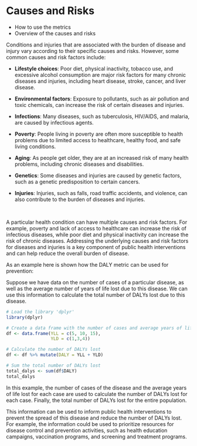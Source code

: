 # Causes and Risks {#sec-01.3-Causes_and_Risks}

-   How to use the metrics
-   Overview of the causes and risks

Conditions and injuries that are associated with the burden of disease and injury vary according to their specific causes and risks. However, some common causes and risk factors include:

-   **Lifestyle choices**: Poor diet, physical inactivity, tobacco use, and excessive alcohol consumption are major risk factors for many chronic diseases and injuries, including heart disease, stroke, cancer, and liver disease.

-   **Environmental factors**: Exposure to pollutants, such as air pollution and toxic chemicals, can increase the risk of certain diseases and injuries.

-   **Infections**: Many diseases, such as tuberculosis, HIV/AIDS, and malaria, are caused by infectious agents.

-   **Poverty**: People living in poverty are often more susceptible to health problems due to limited access to healthcare, healthy food, and safe living conditions.

-   **Aging**: As people get older, they are at an increased risk of many health problems, including chronic diseases and disabilities.

-   **Genetics**: Some diseases and injuries are caused by genetic factors, such as a genetic predisposition to certain cancers.

-   **Injuries**: Injuries, such as falls, road traffic accidents, and violence, can also contribute to the burden of diseases and injuries.

\

A particular health condition can have multiple causes and risk factors. For example, poverty and lack of access to healthcare can increase the risk of infectious diseases, while poor diet and physical inactivity can increase the risk of chronic diseases. Addressing the underlying causes and risk factors for diseases and injuries is a key component of public health interventions and can help reduce the overall burden of disease.

As an example here is shown how the DALY metric can be used for prevention:

Suppose we have data on the number of cases of a particular disease, as well as the average number of years of life lost due to this disease. We can use this information to calculate the total number of DALYs lost due to this disease.

```r
# Load the library 'dplyr'
library(dplyr)

# Create a data frame with the number of cases and average years of life lost
df <- data.frame(YLL = c(5, 10, 15),
                 YLD = c(1,3,4))

# Calculate the number of DALYs lost
df <- df %>% mutate(DALY = YLL + YLD)

# Sum the total number of DALYs lost
total_dalys <- sum(df$DALY)
total_dalys
```

In this example, the number of cases of the disease and the average years of life lost for each case are used to calculate the number of DALYs lost for each case. Finally, the total number of DALYs lost for the entire population.

This information can be used to inform public health interventions to prevent the spread of this disease and reduce the number of DALYs lost. For example, the information could be used to prioritize resources for disease control and prevention activities, such as health education campaigns, vaccination programs, and screening and treatment programs.
